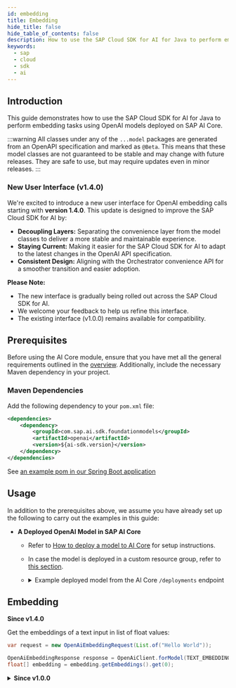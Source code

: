 ```yaml
---
id: embedding
title: Embedding
hide_title: false
hide_table_of_contents: false
description: How to use the SAP Cloud SDK for AI for Java to perform embedding tasks using OpenAI models deployed on SAP AI Core.
keywords:
  - sap
  - cloud
  - sdk
  - ai
---
```


## Introduction

This guide demonstrates how to use the SAP Cloud SDK for AI for Java to perform embedding tasks using OpenAI models deployed on SAP AI Core.

:::warning
All classes under any of the `...model` packages are generated from an OpenAPI specification and marked as `@Beta`.
This means that these model classes are not guaranteed to be stable and may change with future releases.
They are safe to use, but may require updates even in minor releases.
:::

### New User Interface (v1.4.0)

We're excited to introduce a new user interface for OpenAI embedding calls starting with **version 1.4.0**. This update is designed to improve the SAP Cloud SDK for AI by:

- **Decoupling Layers:** Separating the convenience layer from the model classes to deliver a more stable and maintainable experience.
- **Staying Current:** Making it easier for the SAP Cloud SDK for AI to adapt to the latest changes in the OpenAI API specification.
- **Consistent Design:** Aligning with the Orchestrator convenience API for a smoother transition and easier adoption.

**Please Note:**

- The new interface is gradually being rolled out across the SAP Cloud SDK for AI.
- We welcome your feedback to help us refine this interface.
- The existing interface (v1.0.0) remains available for compatibility.

## Prerequisites

Before using the AI Core module, ensure that you have met all the general requirements outlined in the [overview](../../overview-cloud-sdk-for-ai-java#general-requirements).
Additionally, include the necessary Maven dependency in your project.

### Maven Dependencies

Add the following dependency to your `pom.xml` file:

```xml
<dependencies>
    <dependency>
        <groupId>com.sap.ai.sdk.foundationmodels</groupId>
        <artifactId>openai</artifactId>
        <version>${ai-sdk.version}</version>
    </dependency>
</dependencies>
```

See [an example pom in our Spring Boot application](https://github.com/SAP/ai-sdk-java/tree/main/sample-code/spring-app/pom.xml)

## Usage

In addition to the prerequisites above, we assume you have already set up the following to carry out the examples in this guide:

<!-- prettier-ignore-start-->

- **A Deployed OpenAI Model in SAP AI Core**

  - Refer
    to [How to deploy a model to AI Core](https://help.sap.com/docs/sap-ai-core/sap-ai-core-service-guide/create-deployment-for-generative-ai-model-in-sap-ai-core)
    for setup instructions.
  - In case the model is deployed in a custom resource group, refer to [this section](chat-completion#using-a-custom-resource-group).
  - <details>
    <summary>Example deployed model from the AI Core <code>/deployments</code> endpoint</summary>

    ```json
    {
      "id": "d123456abcdefg",
      "deploymentUrl": "https://api.ai.region.aws.ml.hana.ondemand.com/v2/inference/deployments/d123456abcdefg",
      "configurationId": "12345-123-123-123-123456abcdefg",
      "configurationName": "gpt-4o-mini",
      "scenarioId": "foundation-models",
      "status": "RUNNING",
      "statusMessage": null,
      "targetStatus": "RUNNING",
      "lastOperation": "CREATE",
      "latestRunningConfigurationId": "12345-123-123-123-123456abcdefg",
      "ttl": null,
      "details": {
        "scaling": {
          "backendDetails": {}
        },
        "resources": {
          "backendDetails": {
            "model": {
              "name": "gpt-4o-mini",
              "version": "latest"
            }
          }
        }
      },
      "createdAt": "2024-07-03T12:44:22Z",
      "modifiedAt": "2024-07-16T12:44:19Z",
      "submissionTime": "2024-07-03T12:44:51Z",
      "startTime": "2024-07-03T12:45:56Z",
      "completionTime": null
    }
    ```

    </details>

<!-- prettier-ignore-end-->

## Embedding

**Since v1.4.0**

Get the embeddings of a text input in list of float values:

```java
var request = new OpenAiEmbeddingRequest(List.of("Hello World"));

OpenAiEmbeddingResponse response = OpenAiClient.forModel(TEXT_EMBEDDING_3_SMALL).embedding(request);
float[] embedding = embedding.getEmbeddings().get(0);
```

<details>
<summary><b>Since v1.0.0</b></summary>

```java
var request = new OpenAiEmbeddingParameters().setInput("Hello World");

OpenAiEmbeddingOutput embedding = OpenAiClient.forModel(TEXT_EMBEDDING_3_SMALL).embedding(request);

float[] embedding = embedding.getData().get(0).getEmbedding();
```

See [an example in our Spring Boot application](https://github.com/SAP/ai-sdk-java/tree/main/sample-code/spring-app/src/main/java/com/sap/ai/sdk/app/services/OpenAiService.java)

</details>
